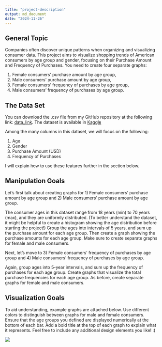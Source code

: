 ```yaml
---
title: "project-description"
output: md_document
date: "2024-11-26"
---
```


## General Topic

Companies often discover unique patterns when organizing and visualizing consumer data. This project aims to visualize shopping trends of American consumers by age group and gender, focusing on their Purchase Amount and Frequency of Purchases. You need to create four separate graphs:

1. Female consumers' purchase amount by age group,
2. Male consumers' purchase amount by age group,
3. Female consumers' frequency of purchases by age group,
4. Male consumers' frequency of purchases by age group.

## The Data Set
You can download the .csv file from my GitHub repository at the following link: [data_link](https://github.com/Dr-Eberle-Zentrum/Data-projects-with-R-and-GitHub/blob/main/Projects/SunKyoung%20Moon/shopping_trends_updated.csv). The dataset is available in [Kaggle](https://www.kaggle.com/datasets/iamsouravbanerjee/customer-shopping-trends-dataset)

Among the many columns in this dataset, we will focus on the following:

1. Age
2. Gender
3. Purchase Amount (USD)
4. Frequency of Purchases

I will explain how to use these features further in the section below.

## Manipulation Goals
Let’s first talk about creating graphs for 1) Female consumers' purchase amount by age group and 2) Male consumers' purchase amount by age group.

The consumer ages in this dataset range from 18 years (min) to 70 years (max), and they are uniformly distributed. (To better understand the dataset, it might be helpful to create a histogram showing the age distribution before starting the project!) Group the ages into intervals of 5 years, and sum up the purchase amount for each age group. Then create a graph showing the purchase amounts for each age group. Make sure to create separate graphs for female and male consumers.

Next, let’s move to 3) Female consumers' frequency of purchases by age group and 4) Male consumers' frequency of purchases by age group.

Again, group ages into 5-year intervals, and sum up the frequency of purchases for each age group. Create graphs that visualize the total purchase frequencies for each age group. As before, create separate graphs for female and male consumers.


## Visualization Goals
To aid understanding, example graphs are attached below. Use different colors to distinguish between graphs for male and female consumers. Ensure that the age groups you defined are displayed numerically at the bottom of each bar. Add a bold title at the top of each graph to explain what it represents. Feel free to include any additional design elements you like! :)

![](ex_image.jpg)
